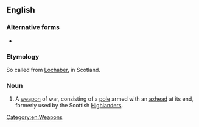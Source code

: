 ==English==

===Alternative forms===
* {{l|en|Lochaber axe}}

===Etymology===
So called from [[Lochaber]], in Scotland.

===Noun===
{{en-noun|es}}

# A [[weapon]] of war, consisting of a [[pole]] armed with an [[axhead]] at its end, formerly used by the Scottish [[Highlander]]s.

[[Category:en:Weapons]]